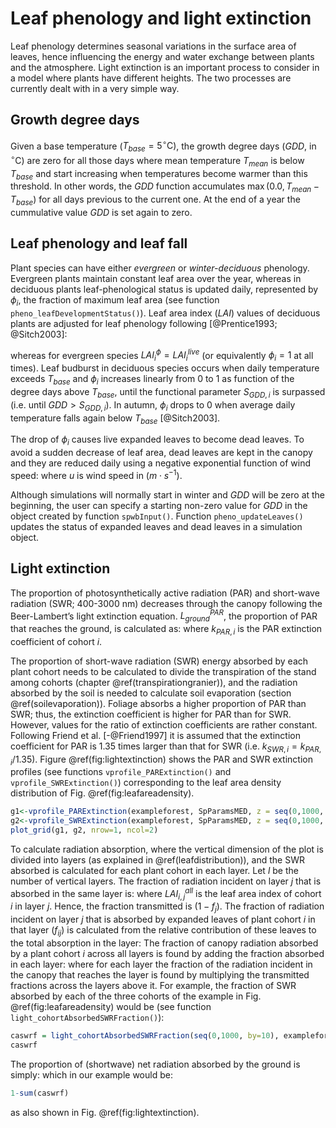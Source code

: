 # Leaf phenology and light extinction {#leafphenologylight}

Leaf phenology determines seasonal variations in the surface area of leaves, hence influencing the energy and water exchange between plants and the atmosphere. Light extinction is an important process to consider in a model where plants have different heights. The two processes are currently dealt with in a very simple way. 

## Growth degree days

Given a base temperature ($T_{base} = 5^{\circ} \mathrm{C}$), the growth degree days ($GDD$, in $^{\circ} \mathrm{C}$) are zero for all those days where mean temperature $T_{mean}$ is below $T_{base}$ and start increasing when temperatures become warmer than this threshold. In other words, the $GDD$ function accumulates $\max(0.0, T_{mean} - T_{base})$ for all days previous to the current one. At the end of a year the cummulative value $GDD$ is set again to zero. 

## Leaf phenology and leaf fall {#leafphenology}

Plant species can have either *evergreen* or *winter-deciduous* phenology. Evergreen plants maintain constant leaf area over the year, whereas in deciduous plants leaf-phenological status is updated daily, represented by $\phi_i$, the fraction of maximum leaf area (see function `pheno_leafDevelopmentStatus()`). Leaf area index ($LAI$) values of deciduous plants are adjusted for leaf phenology following [@Prentice1993; @Sitch2003]:

\begin{equation}
LAI_{i}^{\phi}=LAI^{live}_i\,\cdot\phi_i
\end{equation}

whereas for evergreen species $LAI_{i}^{\phi}=LAI^{live}_i$ (or equivalently $\phi_i = 1$ at all times). Leaf budburst in deciduous species occurs when daily temperature exceeds $T_{base}$ and $\phi_i$ increases linearly from 0 to 1 as function of the degree days above $T_{base}$, until the functional parameter $S_{GDD,i}$ is surpassed (i.e. until $GDD > S_{GDD,i}$). In autumn, $\phi_i$ drops to 0 when average daily temperature falls again below $T_{base}$ [@Sitch2003]. 

The drop of $\phi_i$ causes live expanded leaves to become dead leaves. To avoid a sudden decrease of leaf area, dead leaves are kept in the canopy and they are reduced daily using a negative exponential function of wind speed:
\begin{equation}
LAI^{dead}_i=LAI^{dead}_i\,\cdot e^{- u/10}
\end{equation}
where $u$ is wind speed in ($m \cdot s^{-1}$).


Although simulations will normally start in winter and $GDD$ will be zero at the beginning, the user can specify a starting non-zero value for $GDD$ in the object created by function `spwbInput()`. Function `pheno_updateLeaves()` updates the status of expanded leaves and dead leaves in a simulation object.


## Light extinction {#basiclightextinction}
The proportion of photosynthetically active radiation (PAR) and short-wave radiation (SWR; 400-3000 nm) decreases through the canopy following the Beer-Lambert’s light extinction equation. 
$L^{PAR}_{ground}$, the proportion of PAR that reaches the ground, is calculated as:
\begin{equation}
L^{PAR}_{ground}=e^{-\sum_{i=1}^{c}{k_{PAR,i} \cdot LAI_{i}^{all}}}
\end{equation}
where $k_{PAR,i}$ is the PAR extinction coefficient of cohort $i$. 

The proportion of short-wave radiation (SWR) energy absorbed by each plant cohort needs to be calculated to divide the transpiration of the stand among cohorts (chapter \@ref(transpirationgranier)), and the radiation absorbed by the soil is needed to calculate soil evaporation (section \@ref(soilevaporation)). Foliage absorbs a higher proportion of PAR than SWR; thus, the extinction coefficient is higher for PAR than for SWR. However, values for the ratio of extinction coefficients are rather constant. Following Friend et al. [-@Friend1997] it is assumed that the extinction coefficient for PAR is 1.35 times larger than that for SWR (i.e.
$k_{SWR,i} = k_{PAR,i}/1.35$). Figure \@ref(fig:lightextinction) shows the PAR and SWR extinction profiles (see functions `vprofile_PARExtinction()` and `vprofile_SWRExtinction()`) corresponding to the leaf area density distribution of Fig. \@ref(fig:leafareadensity). 

```r
g1<-vprofile_PARExtinction(exampleforest, SpParamsMED, z = seq(0,1000, by=1))
g2<-vprofile_SWRExtinction(exampleforest, SpParamsMED, z = seq(0,1000, by=1))
plot_grid(g1, g2, nrow=1, ncol=2)
```

To calculate radiation absorption, where the vertical dimension of the plot is divided into layers (as explained in \@ref(leafdistribution)), and the SWR absorbed is calculated for each plant cohort in each layer. Let $l$ be the number of vertical layers. The fraction of radiation incident on layer $j$ that is absorbed in the same layer is:
\begin{equation}
f_j=1 - e^{-\sum_{i=1}^{c}{k_{SWR,i} \cdot LAI_{i,j}^{all}}}
\end{equation}
where $LAI_{i,j}^{all}$ is the leaf area index of cohort $i$ in layer $j$. Hence, the fraction transmitted is $(1-f_j)$. The fraction of radiation incident on layer $j$ that is absorbed by expanded leaves of plant cohort $i$ in that layer ($f_{ij}$) is calculated from the relative
contribution of these leaves to the total absorption in the layer:
\begin{equation}
f_{ij} = f_j \cdot \frac{k_{SWR,i}\cdot LAI_{i,j}^{\phi}}{\sum_{h=1}^{c}{k_{SWR,h} \cdot LAI_{h,j}^{all}}}
\end{equation}
The fraction of canopy radiation absorbed by a plant cohort $i$ across all layers is found by adding the fraction absorbed in each layer:
\begin{equation}
f_i = \sum_{j=1}^{l}{f_{ij}\cdot \prod_{h>j}^{l}{(1-f_h)}}
\end{equation}
where for each layer the fraction of the radiation incident in the canopy that
reaches the layer is found by multiplying the transmitted fractions across the
layers above it. For example, the fraction of SWR absorbed by each of the three cohorts of the example in Fig. \@ref(fig:leafareadensity) would be (see function `light_cohortAbsorbedSWRFraction()`):
```r
caswrf = light_cohortAbsorbedSWRFraction(seq(0,1000, by=10), exampleforest, SpParamsMED)
caswrf
```

The proportion of (shortwave) net radiation absorbed by the
ground is simply:
\begin{equation}
L^{SWR}_{ground} = 1 - \sum_{j}^{l}{f_j}
\end{equation}
which in our example would be:
```r
1-sum(caswrf)
```
as also shown in Fig. \@ref(fig:lightextinction).